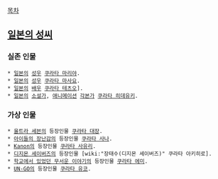 

[[목차]]
== [[일본의 성씨]] ==
=== 실존 인물 ===
 * [[일본]]의 [[성우]] [[쿠라타 마리야]].
 * [[일본]]의 [[성우]] [[쿠라타 마사요]].
 * [[일본]]의 [[배우]] [[쿠라타 테츠오]]].
 * [[일본]]의 [[소설가]], [[애니메이션]] [[각본가]] [[쿠라타 히데유키]].

=== 가상 인물 ===
 * [[울트라 세븐]]의 등장인물 [[쿠라타 대장]].
 * [[아이들의 장난감]]의 등장인물 [[쿠라타 사나]].
 * [[Kanon]]의 등장인물 [[쿠라타 사유리]].
 * [[디지몬 세이버즈]]의 등장인물 [wiki:"장태수(디지몬 세이버즈)" 쿠라타 아키히로].
 * [[학교에서 있었던 무서운 이야기]]의 등장인물 [[쿠라타 에미]].
 * [[UN-GO]]의 등장인물 [[쿠라타 유코]].
